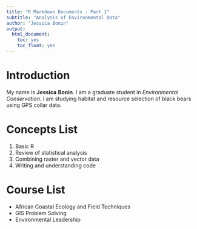 ```yaml
---
title: "R Markdown Documents - Part 1"
subtitle: "Analysis of Environmental Data"
author: "Jessica Bonin"
output:
  html_document:
    toc: yes
    toc_float: yes
---
```


# Introduction
My name is __Jessica__ __Bonin__. I am a graduate student in _Environmental_ _Conservation_. I am studying habitat and resource selection of black bears using GPS collar data.

# Concepts List
1. Basic R
2. Review of statistical analysis
3. Combining raster and vector data
4. Writing and understanding code

# Course List
* African Coastal Ecology and Field Techniques
* GIS Problem Solving
* Environmental Leadership
